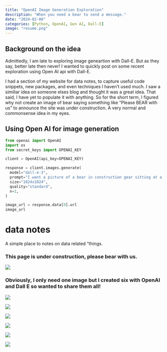 ```yaml
---
title: "OpenAI Image Generation Exploration"
description: "When you need a bear to send a message."
date: "2024-02-08"
categories: [Python, OpenAI, Gen AI, Dall-E]
image: "resume.png"
---
```


## Background on the idea

Admittedly, I am late to exploring image geneartion with Dall-E.  But as they say, better late then never! I wanted to quickly post on some recent exploration using Open AI api with Dall-E.

I had a section of my website for data notes, to capture useful code snippets, new packages, and even techniques I haven't used much.  I saw a similiar idea on someone elses blog and thought it was a great idea.  That said, I have yet to populate it with anything.  So for the short term, I figured why not create an image of bear saying something like "Please BEAR with us" to announce the site was under construction.  A very normal and commonsense idea in my eyes.


## Using Open AI for image generation




```python
from openai import OpenAI
import os
from secret_keys import OPENAI_KEY

client = OpenAI(api_key=OPENAI_KEY)

response = client.images.generate(
  model="dall-e-3",
  prompt="I want a picture of a bear in construction gear sitting at a computer typing code.  I want a message at the top of the image that says 'Please BEAR with us, this site is under construction. The idea is for this to be cartoonish and funny!  Please add this exact phrase at the bottom 'Created with Dall-E'",
  size="1024x1024",
  quality="standard",
  n=1,
)

image_url = response.data[0].url
image_url
```


# data notes

A simple place to notes on data related "things.


### This page is under construction, please bear with us. 

![](bearwithme/bearwithme5.png){group="my-gallery"}


### Obviously, I only need one image but I created six with OpenAI and Dall E so wanted to share them all!

![](bearwithme/bearwithme2.png){group="my-gallery"}

![](bearwithme/bearwithme3.png){group="my-gallery"}

![](bearwithme/bearwithme4.png){group="my-gallery"}

![](bearwithme/bearwithme1.png){group="my-gallery"}

![](bearwithme/bearwithme6.png){group="my-gallery"}

![](bearwithme/bearwithme7.png){group="my-gallery"}
